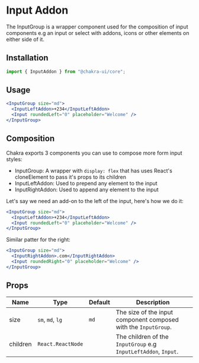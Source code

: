 
<Head key="input-add">
  <title key="tti">Input Addon Component</title>
</Head>

# Input Addon

The InputGroup is a wrapper component used for the composition of input
components e.g an input or select with addons, icons or other elements on either
side of it.

## Installation

```js
import { InputAddon } from "@chakra-ui/core";
```

## Usage

```jsx
<InputGroup size="md">
  <InputLeftAddon>+234</InputLeftAddon>
  <Input roundedLeft="0" placeholder="Welcome" />
</InputGroup>
```

## Composition

Chakra exports 3 components you can use to compose more form input styles:

- InputGroup: A wrapper with `display: flex` that has uses React's cloneElement
  to pass it's props to its children
- InputLeftAddon: Used to prepend any element to the input
- InputRightAddon: Used to append any element to the input

Let's say we need an add-on to the left of the input, here's how we do it:

```jsx
<InputGroup size="md">
  <InputLeftAddon>+234</InputLeftAddon>
  <Input roundedLeft="0" placeholder="Welcome" />
</InputGroup>
```

Similar patter for the right:

```jsx
<InputGroup size="md">
  <InputRightAddon>.com</InputRightAddon>
  <Input roundedRight="0" placeholder="Welcome" />
</InputGroup>
```

## Props

| Name     | Type              | Default | Description                                                     |
| -------- | ----------------- | ------- | --------------------------------------------------------------- |
| size     | `sm`, `md`, `lg`  | `md`    | The size of the input component composed with the `InputGroup`. |
| children | `React.ReactNode` |         | The children of the `InputGroup` e.g `InputLeftAddon`, `Input`. |
